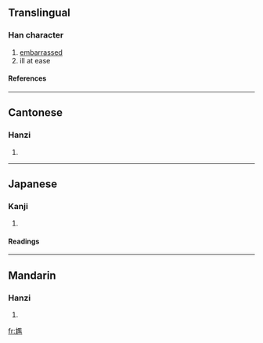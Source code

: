 {{see|尴}}

==Translingual==
===Han character===
{{Han char|rn=43|rad=尢|as=14|sn=17|four=4801<sub>1</sub>|canj=大山尸戈廿 (KUSIT), 大山尸一廿 (KUSMT)}}
# [[embarrassed]]
# ill at ease
====References====
{{Han ref|kx=0299.221|dkj=07624|dj=0595.020|hdz=10557.150|uh=5C37|ud=23607|bh=C0AA|bd=49322}}
----
==Cantonese==
===Hanzi===
{{yue-hanzi|jyut=|y=gaam1, gaam3}}
# {{defn|Cantonese}}
----
==Japanese==
===Kanji===
{{ja-kanji|grade=|rs=尢14}}
# {{defn|Japanese}} 
====Readings====
{{ja-readings|on=[[かん]] (kan), [[けん]] (ken)|kun=}}
----
==Mandarin==
===Hanzi===
{{cmn-hanzi|sim=尴|pin=[[gān]] (gan1)|wg=kan<sup>1</sup>}}
# {{defn|Mandarin}}

[[fr:尷]]